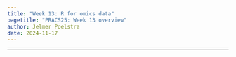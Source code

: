 ```yaml
---
title: "Week 13: R for omics data"
pagetitle: "PRACS25: Week 13 overview"
author: Jelmer Poelstra
date: 2024-11-17
---
```


---------

<br>
